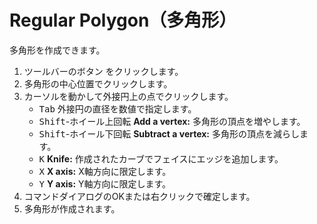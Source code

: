 
# Regular Polygon（多角形）

<Reference shortcut='' command='Polygon' button='ツールバー' />

多角形を作成できます。

1. ツールバーのボタン <ButtonIcon type="button-regular-polygon" /> をクリックします。
2. 多角形の中心位置でクリックします。
3. カーソルを動かして外接円上の点でクリックします。
   - <kbd>Tab</kbd> 外接円の直径を数値で指定します。
   - <kbd>Shift</kbd>-ホイール上回転 **Add a vertex:** 多角形の頂点を増やします。
   - <kbd>Shift</kbd>-ホイール下回転 **Subtract a vertex:** 多角形の頂点を減らします。
   - <kbd>K</kbd> **Knife:** 作成されたカーブでフェイスにエッジを追加します。
   - <kbd>X</kbd> **X axis:** X軸方向に限定します。
   - <kbd>Y</kbd> **Y axis:** Y軸方向に限定します。
4. コマンドダイアログのOKまたは右クリックで確定します。
5. 多角形が作成されます。